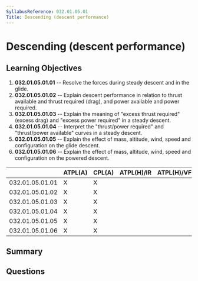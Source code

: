 ```yaml
---
SyllabusReference: 032.01.05.01
Title: Descending (descent performance)
---
```


# Descending (descent performance)

## Learning Objectives

1. **032.01.05.01.01** -- Resolve the forces during steady descent and in the
   glide.
2. **032.01.05.01.02** -- Explain descent performance in relation to thrust
   available and thrust required (drag), and power available and power required.
3. **032.01.05.01.03** -- Explain the meaning of "excess thrust required" (excess
   drag) and "excess power required" in a steady descent.
4. **032.01.05.01.04** -- Interpret the "thrust/power required" and "thrust/power
   available" curves in a steady descent.
5. **032.01.05.01.05** -- Explain the effect of mass, altitude, wind, speed and
   configuration on the glide descent.
6. **032.01.05.01.06** -- Explain the effect of mass, altitude, wind, speed and
   configuration on the powered descent.

|                 | ATPL(A) | CPL(A) | ATPL(H)/IR | ATPL(H)/VFR | CPL(H) | IR  | CBIR(A) |
| --------------- | ------- | ------ | ---------- | ----------- | ------ | --- | ------- |
| 032.01.05.01.01 | X       | X      |            |             |        |     |         |
| 032.01.05.01.02 | X       | X      |            |             |        |     |         |
| 032.01.05.01.03 | X       | X      |            |             |        |     |         |
| 032.01.05.01.04 | X       | X      |            |             |        |     |         |
| 032.01.05.01.05 | X       | X      |            |             |        |     |         |
| 032.01.05.01.06 | X       | X      |            |             |        |     |         |

## Summary

## Questions
